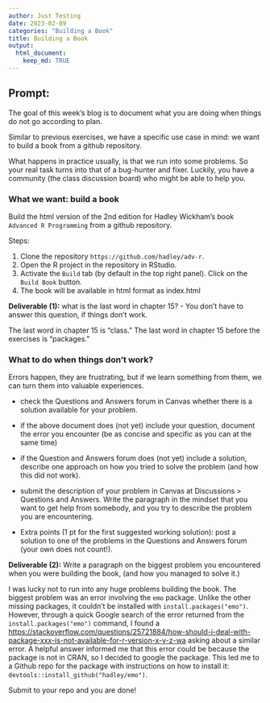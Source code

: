 ```yaml
---
author: Just Testing
date: 2023-02-09
categories: "Building a Book"
title: Building a Book
output:  
  html_document:  
    keep_md: TRUE
---
```


## Prompt:


The goal of this  week's blog is to document what you are doing when things do not go according to plan. 

Similar to previous exercises, we have a specific use case in mind: we want to build a book from a github repository. 

What happens in practice usually, is that we run into some problems. 
So your real task turns into that of a bug-hunter and fixer. Luckily, you have a community (the class discussion board) who might be able to help you. 



### What we want: build a book

Build the html version of the 2nd edition for Hadley Wickham's book `Advanced R Programming` from a github repository.

Steps:

1. Clone the repository `https://github.com/hadley/adv-r`.
2. Open the R project in the repository in RStudio.
3. Activate the `Build` tab (by default in the top right panel). Click on the `Build Book` button.
4. The book will be available in html format as index.html

**Deliverable (1):** what is the last word in chapter 15? - You don't have to answer this question, if things don't work. 

The last word in chapter 15 is "class." The last word in chapter 15 before the exercises is "packages."



### What to do when things don't work?

Errors happen, they are frustrating, but if we learn something from them, we can turn them into valuable experiences.

- check the Questions and Answers forum in Canvas whether there is a solution available for your problem. 

- if the above document does (not yet) include your question, document the error you encounter (be as concise and specific as you can at the same time)

- if the Question and Answers forum does (not yet) include a solution, describe one approach on how you tried to solve the problem (and how this did not work).

- submit the description of your problem in Canvas at Discussions > Questions and Answers.  Write the paragraph in the mindset that you want to get help from somebody, and you try to describe the problem you are encountering. 

- Extra points (1 pt for the first suggested working solution): post a solution to one of the problems in the Questions and Answers forum (your own does not count!). 


**Deliverable (2):** Write a paragraph on the biggest problem you encountered when you were building the book, (and how you managed to solve it.)




I was lucky not to run into any huge problems building the book. The biggest problem was an error involving the `emo` package. Unlike the other missing packages, it couldn't be installed with `install.packages("emo")`. However, through a quick Google search of the error returned from the `install.packages("emo")` command, I found a [https://stackoverflow.com/questions/25721884/how-should-i-deal-with-package-xxx-is-not-available-for-r-version-x-y-z-wa](Stack Overflow post) asking about a similar error. A helpful answer informed me that this error could be because the package is not in CRAN, so I decided to google the package. This led me to a Github repo for the package with instructions on how to install it: `devtools::install_github("hadley/emo")`.





Submit to your repo and you are done!


